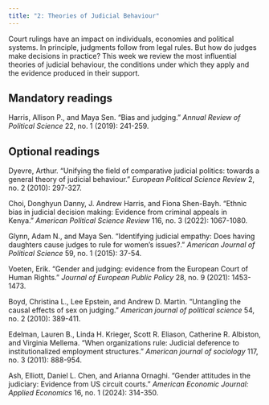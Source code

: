 ```yaml
---
title: "2: Theories of Judicial Behaviour"
---
```


Court rulings have an impact on individuals, economies and political systems. In principle, judgments follow from legal rules. But how do judges make decisions in practice? This week we review the most influential theories of judicial behaviour, the conditions under which they apply and the evidence produced in their support.

## Mandatory readings

Harris, Allison P., and Maya Sen. "Bias and judging." *Annual Review of Political Science* 22, no. 1 (2019): 241-259.

## Optional readings

Dyevre, Arthur. "Unifying the field of comparative judicial politics: towards a general theory of judicial behaviour." *European Political Science Review* 2, no. 2 (2010): 297-327.

Choi, Donghyun Danny, J. Andrew Harris, and Fiona Shen-Bayh. "Ethnic bias in judicial decision making: Evidence from criminal appeals in Kenya." *American Political Science Review* 116, no. 3 (2022): 1067-1080.

Glynn, Adam N., and Maya Sen. "Identifying judicial empathy: Does having daughters cause judges to rule for women's issues?." *American Journal of Political Science* 59, no. 1 (2015): 37-54.

Voeten, Erik. "Gender and judging: evidence from the European Court of Human Rights." *Journal of European Public Policy* 28, no. 9 (2021): 1453-1473.

Boyd, Christina L., Lee Epstein, and Andrew D. Martin. "Untangling the causal effects of sex on judging." *American journal of political science* 54, no. 2 (2010): 389-411.

Edelman, Lauren B., Linda H. Krieger, Scott R. Eliason, Catherine R. Albiston, and Virginia Mellema. "When organizations rule: Judicial deference to institutionalized employment structures." *American journal of sociology* 117, no. 3 (2011): 888-954.

Ash, Elliott, Daniel L. Chen, and Arianna Ornaghi. "Gender attitudes in the judiciary: Evidence from US circuit courts." *American Economic Journal: Applied Economics* 16, no. 1 (2024): 314-350.
